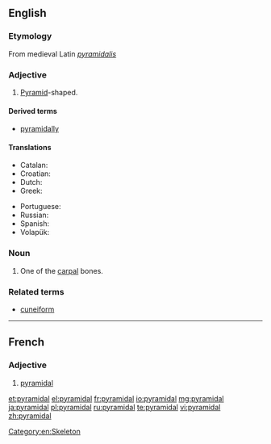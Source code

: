 ==English==

===Etymology===
From medieval Latin ''[[pyramidalis]]''

===Adjective===
{{en-adj|-}}

# {{geometry}} [[pyramid|Pyramid]]-shaped.

====Derived terms====
* [[pyramidally]]

====Translations====
{{trans-top|pyramid-shaped}}
* Catalan: {{t|ca|piramidal}}
* Croatian: {{t-|hr|piramidalan|alt=pȉramidālan}}
* Dutch: {{t|nl|piramidaal}}
* Greek: {{t+|el|πυραμιδικός|m|tr=pyramidikós}}
{{trans-mid}}
* Portuguese: {{t+|pt|piramidal}}
* Russian: {{t|ru|пирамидальный|sc=Cyrl|tr=piramidál'nyj}}
* Spanish: {{t|es|piramidal}}
* Volapük: {{t|vo|piramidik}}
{{trans-bottom}}

===Noun===
{{en-noun}}

# {{anatomy}} One of the [[carpal]] bones.

===Related terms===
* [[cuneiform]]

[[Category:en:Skeleton]]

----

==French==

===Adjective===
{{fr-adj|mp=pyramidaux}}

# [[#English|pyramidal]]

[[et:pyramidal]]
[[el:pyramidal]]
[[fr:pyramidal]]
[[io:pyramidal]]
[[mg:pyramidal]]
[[ja:pyramidal]]
[[pl:pyramidal]]
[[ru:pyramidal]]
[[te:pyramidal]]
[[vi:pyramidal]]
[[zh:pyramidal]]